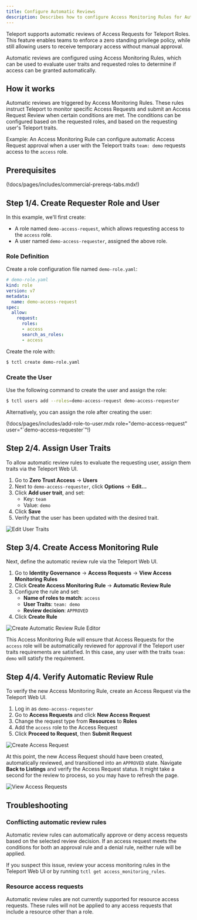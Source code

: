 ```yaml
---
title: Configure Automatic Reviews
description: Describes how to configure Access Monitoring Rules for Automatic Reviews.
---
```


Teleport supports automatic reviews of Access Requests for Teleport Roles. This
feature enables teams to enforce a zero standing privilege policy, while
still allowing users to receive temporary access without manual approval.

Automatic reviews are configured using Access Monitoring Rules, which can be used
to evaluate user traits and requested roles to determine if access can be granted
automatically.

## How it works

Automatic reviews are triggered by Access Monitoring Rules. These rules instruct
Teleport to monitor specific Access Requests and submit an Access Request Review
when certain conditions are met. The conditions can be configured based on the
requested roles, and based on the requesting user's Teleport traits.

Example:
An Access Monitoring Rule can configure automatic Access Request approval when a
user with the Teleport traits `team: demo` requests access to the `access` role.

## Prerequisites

(!docs/pages/includes/commercial-prereqs-tabs.mdx!)

## Step 1/4. Create Requester Role and User

In this example, we'll first create:
- A role named `demo-access-request`, which allows requesting access to the
`access` role.
- A user named `demo-access-requester`, assigned the above role.

### Role Definition

Create a role configuration file named `demo-role.yaml`:
```yaml
# demo-role.yaml
kind: role
version: v7
metadata:
  name: demo-access-request
spec:
  allow:
    request:
      roles:
      - access
      search_as_roles:
      - access
```

Create the role with:
```sh
$ tctl create demo-role.yaml
```

### Create the User

Use the following command to create the user and assign the role:
```sh
$ tctl users add --roles=demo-access-request demo-access-requester
```

Alternatively, you can assign the role after creating the user:

  (!docs/pages/includes/add-role-to-user.mdx role="demo-access-request" user="\`demo-access-requester\`"!)

## Step 2/4. Assign User Traits

To allow automatic review rules to evaluate the requesting user, assign them
traits via the Teleport Web UI.

1. Go to **Zero Trust Access** -> **Users**
2. Next to `demo-access-requester`, click **Options** -> **Edit...**
3. Click **Add user trait**, and set:
    - Key: `team`
    - Value: `demo`
4. Click **Save**
5. Verify that the user has been updated with the desired trait.

![Edit User Traits](../../../../img/access-controls/automatic-reviews/users-edit.png)

## Step 3/4. Create Access Monitoring Rule

Next, define the automatic review rule via the Teleport Web UI.

1. Go to **Identity Governance** -> **Access Requests** -> **View Access Monitoring Rules**
2. Click **Create Access Monitoring Rule** -> **Automatic Review Rule**
3. Configure the rule and set:
    - **Name of roles to match**: `access`
    - **User Traits**: `team: demo`
    - **Review decision**: `APPROVED`
4. Click **Create Rule**

![Create Automatic Review Rule Editor](../../../../img/access-controls/automatic-reviews/create-automatic-review-rule.png)

This Access Monitoring Rule will ensure that Access Requests for the `access`
role will be automatically reviewed for approval if the Teleport user traits
requirements are satisfied. In this case, any user with the traits `team: demo`
will satisfy the requirement.

## Step 4/4. Verify Automatic Review Rule

To verify the new Access Monitoring Rule, create an Access Request via the Teleport
Web UI.
1. Log in as `demo-access-requester`
2. Go to **Access Requests** and click **New Access Request**
3. Change the request type from **Resources** to **Roles**
4. Add the `access` role to the Access Request
5. Click **Proceed to Request**, then **Submit Request**

![Create Access Request](../../../../img/access-controls/automatic-reviews/create-access-request.png)

At this point, the new Access Request should have been created, automatically
reviewed, and transitioned into an `APPROVED` state. Navigate **Back to Listings**
and verify the Access Request status. It might take a second for the review to
process, so you may have to refresh the page.

![View Access Requests](../../../../img/access-controls/automatic-reviews/view-access-requests.png)

## Troubleshooting

### Conflicting automatic review rules

Automatic review rules can automatically approve or deny access requests based
on the selected review decision. If an access request meets the conditions for
both an approval rule and a denial rule, neither rule will be applied.

If you suspect this issue, review your access monitoring rules in the Teleport
Web UI or by running `tctl get access_monitoring_rules`.

### Resource access requests

Automatic review rules are not currently supported for resource access requests.
These rules will not be applied to any access requests that include a resource
other than a role.
